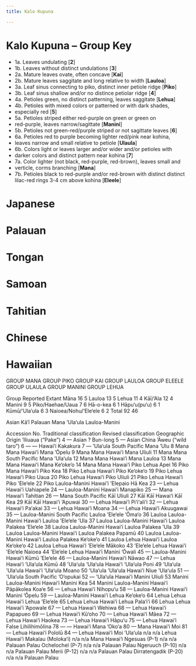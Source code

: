 ```yaml
---
title: Kalo Kupuna

---
```


# Kalo Kupuna -- Group Key

- 1a. Leaves undulating [**2**]
- 1b. Leaves without distinct undulations [**3**]
- 2a. Mature leaves ovate, often concave [**Kai**]
- 2b. Mature leaves saggitate and long relative to width  [**Lauloa**]
- 3a. Leaf sinus connecting to piko, distinct inner petiole ridge [**Piko**]
- 3b. Leaf sinus shallow and/or no distince petiolar ridge [**4**]
- 4a. Petioles green, no distinct patterning, leaves saggitate [**Lehua**] 
- 4b. Petioles with mixed colors or patterned or with dark shades,
- especially red [**5**]
- 5a. Petioles striped either red-purple on green or green on
- red-purple, leaves narrow/sagittate [**Manini**]
- 5b. Petioles not green-red/purple striped or not sagittate leaves [**6**]
- 6a. Petioles red to purple becoming lighter red/pink near kohina,
- leaves narrow and small relative to petiole  [**Ulaula**]
- 6b. Colors light or leaves larger and/or wider and/or petioles with
- darker colors and distinct pattern near kohina [**7**]
- 7a. Color lighter (not black, red-purple, red-brown), leaves small and
- verticle, corms branching [**Mana**]
- 7b. Petioles black to red-purple and/or red-brown with distinct distinct
lilac-red rings 3-4 cm above kohina [**Eleele**]



# Japanese
# Palauan
# Tongan
# Samoan
# Tahitian
# Chinese

# Hawaiian

GROUP MANA
GROUP PIKO
GROUP KAI
GROUP LAULOA
GROUP ELEELE
GROUP ULAULA
GROUP MANINI
GROUP LEHUA

Group      Reported  Extant
Māna                  16  5
Lauloa                13  5
Lehua                 11  4
Kāī/‘Ala              12  4
Manini                 9  5
Piko/Haehae/Uaua       7  6
Hā-o-kea               6  1
Hāpu‘u(pu‘u)           6  1
Kūmū/‘Ula‘ula          6  3
Naioea/Nohu/‘Ele‘ele   6  2
Total                 92 46

Asian
Kā‘ī
Palauan
Mana
‘Ula‘ula
Lauloa-Manini


Accession No. Traditional classification Revised classification Geographic Origin
‘Iliuaua (“Pake”) 4 — Asian ?
Bun-long 5 — Asian China
‘Āweu (“wild taro”) 6 — — Hawai‘i
Kakakura 7 — ‘Ula‘ula South Pacific
Mana ‘Ulu 8 Mana Mana Hawai‘i
Mana ‘Ōpelu 9 Mana Mana Hawai‘i
Mana Uliuli 11 Mana Mana South Pacific
Mana ‘Ula‘ula 12 Mana Mana Hawai‘i
Mana Lauloa 13 Mana Mana Hawai‘i
Mana Ke‘oke‘o 14 Mana Mana Hawai‘i
Piko Lehua Apei 16 Piko Mana Hawai‘i
Piko Kea 18 Piko Lehua Hawai‘i
Piko Ke‘oke‘o 19 Piko Lehua Hawai‘i
Piko Uaua 20 Piko Lehua Hawai‘i
Piko Uliuli 21 Piko Lehua Hawai‘i
Piko ‘Ele‘ele 22 Piko Lauloa-Manini Hawai‘i
‘Elepaio Hā Kea 23 — Lehua Hawai‘i
Uahiapele 24 — Lauloa-Manini Hawai‘i
Manapiko 25 — Mana Hawai‘i
Tahitian 26 — Mana South Pacific
Kāī Uliuli 27 Kāī Kāī Hawai‘i
Kāī Kea 29 Kāī Kāī Hawai‘i
‘Apuwai 30 — Lehua Hawai‘i
Pi‘i‘ali‘i 32 — Lehua Hawai‘i
Pa‘akai 33 — Lehua Hawai‘i
Moana 34 — Lehua Hawai‘i
Akuugawai 35 — Lauloa-Manini South Pacific
Lauloa ‘Ele‘ele ‘Ōma‘o 36 Lauloa Lauloa-Manini Hawai‘i
Lauloa ‘Ele‘ele ‘Ula 37 Lauloa Lauloa-Manini Hawai‘i
Lauloa Palakea ‘Ele‘ele 38 Lauloa Lauloa-Manini Hawai‘i
Lauloa Palakea ‘Ula 39 Lauloa Lauloa-Manini Hawai‘i
Lauloa Palakea Papamū 40 Lauloa Lauloa-Manini Hawai‘i
Lauloa Palakea Ke‘oke‘o 41 Lauloa Lehua Hawai‘i
Lauloa Ke‘oke‘o 42 Lauloa Lehua Hawai‘i
‘Ele‘ele Mākoko 43 ‘Ele‘ele Lehua Hawai‘i
‘Ele‘ele Naioea 44 ‘Ele‘ele Lehua Hawai‘i
Manini ‘Ōwali 45 — Lauloa-Manini Hawai‘i
Kūmū ‘Ele‘ele 46 — Lauloa-Manini Hawai‘i
Nāwao 47 — Lehua Hawai‘i
‘Ula‘ula Kūmū 48 ‘Ula‘ula ‘Ula‘ula Hawai‘i
‘Ula‘ula Poni 49 ‘Ula‘ula ‘Ula‘ula Hawai‘i
‘Ula‘ula Moano 50 ‘Ula‘ula ‘Ula‘ula Hawai‘i
Niue ‘Ula‘ula 51 — ‘Ula‘ula South Pacific
‘O‘opukai 52 — ‘Ula‘ula Hawai‘i
Manini Uliuli 53 Manini Lauloa-Manini Hawai‘i
Manini Kea 54 Manini Lauloa-Manini Hawai‘i
Pāpākolea Koa‘e 56 — Lehua Hawai‘i
Nihopu‘u 58 — Lauloa-Manini Hawai‘i
Manini ‘Ōpelu 59 — Lauloa-Manini Hawai‘i
Lehua Ke‘oke‘o 64 Lehua Lehua Hawai‘i
Lehua ‘Ele‘ele 65 Lehua Lehua Hawai‘i
Lehua Pala‘i‘i 66 Lehua Lehua Hawai‘i
‘Apowale 67 — Lehua Hawai‘i
Wehiwa 68 — Lehua Hawai‘i
Papapueo 69 — Lehua Hawai‘i
Kū‘oho 70 — Lehua Hawai‘i
Māea 72 — Lehua Hawai‘i
Haokea 73 — Lehua Hawai‘i
Hāpu‘u 75 — Lehua Hawai‘i
False Lihilihimōlina 78 — — Hawai‘i
Mana ‘Oko‘a 80 — Mana Hawai‘i
Moi 81 — Lehua Hawai‘i
Pololū 84 — Lehua Hawai‘i
Moi ‘Ula‘ula n/a n/a Lehua Hawai‘i
Makalau (Moloka‘i) n/a n/a Mana Hawai‘i
Ngesuas (P-1) n/a n/a Palauan Palau
Ochelochel (P-7) n/a n/a Palauan Palau
Ngeruuch (P-10) n/a n/a Palauan Palau
Merii (P-12) n/a n/a Palauan Palau
Dirratengadik (P-20) n/a n/a Palauan Palau
